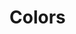 

<Meta title="Design System|Colors" />

# Colors

<ColorPalette>
  <ColorItem
    title="theme.colors.black"
    subtitle="Black"
    colors={[colors.black]}
  />
  <ColorItem
    title="theme.colors.shark"
    subtitle="Shark"
    colors={[colors.shark]}
  />
  <ColorItem
    title="theme.colors.persianBlue"
    subtitle="Persian Blue"
    colors={[colors.persianBlue]}
  />
  <ColorItem
    title="theme.colors.neonCarrot"
    subtitle="Neon Carrot"
    colors={[colors.neonCarrot]}
  />
  <ColorItem
    title="theme.colors.white"
    subtitle="White"
    colors={[colors.white]}
  />
</ColorPalette>
